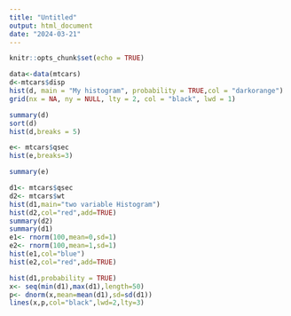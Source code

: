 ---
title: "Untitled"
output: html_document
date: "2024-03-21"
---

```{r setup, include=FALSE}
knitr::opts_chunk$set(echo = TRUE)
```

```{r}
data<-data(mtcars)
d<-mtcars$disp
hist(d, main = "My histogram", probability = TRUE,col = "darkorange")
grid(nx = NA, ny = NULL, lty = 2, col = "black", lwd = 1)

```
```{r}
summary(d)
sort(d)
hist(d,breaks = 5)
```
```{r}
e<- mtcars$qsec
hist(e,breaks=3)
```


```{r}
summary(e)
```
```{r}
d1<- mtcars$qsec
d2<- mtcars$wt
hist(d1,main="two variable Histogram")
hist(d2,col="red",add=TRUE)
summary(d2)
summary(d1)
e1<- rnorm(100,mean=0,sd=1)
e2<- rnorm(100,mean=1,sd=1)
hist(e1,col="blue")
hist(e2,col="red",add=TRUE)
```
```{r}
hist(d1,probability = TRUE)
x<- seq(min(d1),max(d1),length=50)
p<- dnorm(x,mean=mean(d1),sd=sd(d1))
lines(x,p,col="black",lwd=2,lty=3)
```

